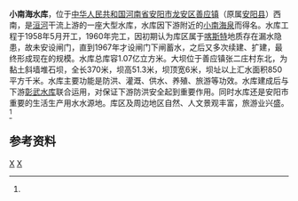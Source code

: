 {{Otheruses|小南海水库|other=同名或類似名的其它條目描述}}
{{Infobox Reservoir 
|name = 小南海水库
|nickname =
|image = 
|image_caption = 
|map = 
|map_caption = 
|pushpin_map = China Henan
|pushpin_map_caption =  小南海水库在河南的位置
|code =
|class = 大型水库
|location_of_reservoir = 
|location_of_dam =[[河南省|河南省]][[安阳市|安阳市]][[龙安区|龙安区]]<br>[[善应镇|善应镇]]张二庄村
|inflow =洹河、[[红旗渠|红旗渠]]、横花沟、<br>小河、赵家河
|outflow =[[洹河|洹河]]
|catchment_area =850
|reservoir_area =
|mean_depth = 
|maximum_depth = 
|flood_level = 
|normal_water_level =
|dead_water_level = 
|water_quality = 
|island = 
|maximum_storage_capacity =1.07亿
|normal_storage_capacity =
|type_of_dam =黏土斜墙堆石坝
|elevation_of_dam =
|height_of_dam =51.3
|length_of_dam =370
|width_of_dam =6
|installed_capacity =
|irrigated_area =1.33万公顷
|start = 1958年5月
|complete = 1961年
|cost = 
|emigrate =
|latd = 36
|latm = 1
|lats = 17
|latNS =N 
|longd = 114
|longm = 5
|longs =5
|longEW = E
|website = 
|footnotes = <ref name="中国河湖大典">{{cite book zh |author=《[[中国河湖大典|中国河湖大典]]》编纂委员会 |title=《中国河湖大典·海河卷》 |format=M |edition=1 |location=北京 |publisher=中国水利水电出版社 |date=2013年1月 |pages=194页 |id= ISBN 978-7-5170-0563-6}}</ref>
}}
'''小南海水库'''，位于[[中华人民共和国|中华人民共和国]][[河南省|河南省]][[安阳市|安阳市]][[龙安区|龙安区]][[善应镇|善应镇]]（原属[[安阳县|安阳县]]）西南，是[[洹河|洹河]]干流上游的一座大型水库，水库因下游附近的[[小南海泉|小南海泉]]而得名。水库工程于1958年5月开工，1960年完工，因初期认为库区属于[[喀斯特|喀斯特]]地质存在漏水隐患，故未安设闸门，直到1967年才设闸门下闸蓄水，之后又多次续建、扩建，最终形成现在的规模。水库总库容1.07亿立方米。大坝位于善应镇张二庄村东北，为黏土斜墙堆石坝，全长370米，坝高51.3米，坝顶宽6米，坝址以上汇水面积850平方千米。水库主要功能是防洪、灌溉、供水、养殖、旅游等功效。水库建成后与下游[[彰武水库|彰武水库]]联合运用，对保证下游防洪安全起到重要作用。同时水库还是安阳市重要的生活生产用水水源地。库区及周边地区自然、人文景观丰富，旅游业兴盛。<ref name="中国河湖大典"/>

==参考资料==
{{reflist}}
[[Category:河南水库|X]]
[[Category:龙安区|X]]